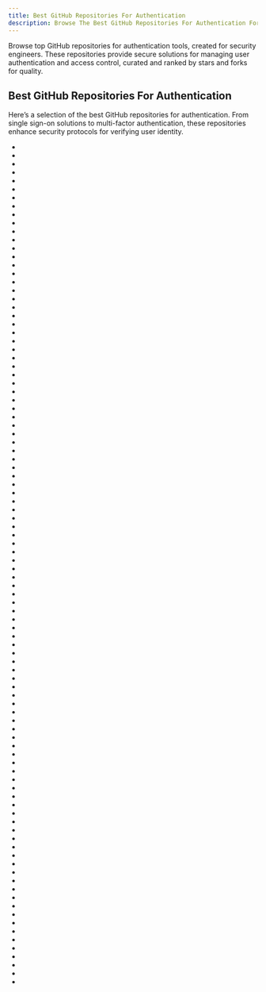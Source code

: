 ```yaml
---
title: Best GitHub Repositories For Authentication
description: Browse The Best GitHub Repositories For Authentication For Security Engineers. Our Repos List Are Curated Then Ranked By Stars And Forks.
---
```


Browse top GitHub repositories for authentication tools, created for security engineers. These repositories provide secure solutions for managing user authentication and access control, curated and ranked by stars and forks for quality.

## Best GitHub Repositories For Authentication

Here’s a selection of the best GitHub repositories for authentication. From single sign-on solutions to multi-factor authentication, these repositories enhance security protocols for verifying user identity.

- <Badge owner="pocketbase" repoName="pocketbase" stars="https://img.shields.io/github/stars/pocketbase/pocketbase?style=flat&logoSize=auto" forks="https://img.shields.io/github/forks/pocketbase/pocketbase?style=flat&logoSize=auto"/>
- <Badge owner="nextauthjs" repoName="next-auth" stars="https://img.shields.io/github/stars/nextauthjs/next-auth?style=flat&logoSize=auto" forks="https://img.shields.io/github/forks/nextauthjs/next-auth?style=flat&logoSize=auto"/>
- <Badge owner="heartcombo" repoName="devise" stars="https://img.shields.io/github/stars/heartcombo/devise?style=flat&logoSize=auto" forks="https://img.shields.io/github/forks/heartcombo/devise?style=flat&logoSize=auto"/>
- <Badge owner="jaredhanson" repoName="passport" stars="https://img.shields.io/github/stars/jaredhanson/passport?style=flat&logoSize=auto" forks="https://img.shields.io/github/forks/jaredhanson/passport?style=flat&logoSize=auto"/>
- <Badge owner="authelia" repoName="authelia" stars="https://img.shields.io/github/stars/authelia/authelia?style=flat&logoSize=auto" forks="https://img.shields.io/github/forks/authelia/authelia?style=flat&logoSize=auto"/>
- <Badge owner="casbin" repoName="casbin" stars="https://img.shields.io/github/stars/casbin/casbin?style=flat&logoSize=auto" forks="https://img.shields.io/github/forks/casbin/casbin?style=flat&logoSize=auto"/>
- <Badge owner="goauthentik" repoName="authentik" stars="https://img.shields.io/github/stars/goauthentik/authentik?style=flat&logoSize=auto" forks="https://img.shields.io/github/forks/goauthentik/authentik?style=flat&logoSize=auto"/>
- <Badge owner="supertokens" repoName="supertokens-core" stars="https://img.shields.io/github/stars/supertokens/supertokens-core?style=flat&logoSize=auto" forks="https://img.shields.io/github/forks/supertokens/supertokens-core?style=flat&logoSize=auto"/>
- <Badge owner="fail2ban" repoName="fail2ban" stars="https://img.shields.io/github/stars/fail2ban/fail2ban?style=flat&logoSize=auto" forks="https://img.shields.io/github/forks/fail2ban/fail2ban?style=flat&logoSize=auto"/>
- <Badge owner="googleapis" repoName="google-api-nodejs-client" stars="https://img.shields.io/github/stars/googleapis/google-api-nodejs-client?style=flat&logoSize=auto" forks="https://img.shields.io/github/forks/googleapis/google-api-nodejs-client?style=flat&logoSize=auto"/>
- <Badge owner="tymondesigns" repoName="jwt-auth" stars="https://img.shields.io/github/stars/tymondesigns/jwt-auth?style=flat&logoSize=auto" forks="https://img.shields.io/github/forks/tymondesigns/jwt-auth?style=flat&logoSize=auto"/>
- <Badge owner="borgbackup" repoName="borg" stars="https://img.shields.io/github/stars/borgbackup/borg?style=flat&logoSize=auto" forks="https://img.shields.io/github/forks/borgbackup/borg?style=flat&logoSize=auto"/>
- <Badge owner="mikeroyal" repoName="Self-Hosting-Guide" stars="https://img.shields.io/github/stars/mikeroyal/Self-Hosting-Guide?style=flat&logoSize=auto" forks="https://img.shields.io/github/forks/mikeroyal/Self-Hosting-Guide?style=flat&logoSize=auto"/>
- <Badge owner="apereo" repoName="cas" stars="https://img.shields.io/github/stars/apereo/cas?style=flat&logoSize=auto" forks="https://img.shields.io/github/forks/apereo/cas?style=flat&logoSize=auto"/>
- <Badge owner="kgretzky" repoName="evilginx2" stars="https://img.shields.io/github/stars/kgretzky/evilginx2?style=flat&logoSize=auto" forks="https://img.shields.io/github/forks/kgretzky/evilginx2?style=flat&logoSize=auto"/>
- <Badge owner="oauth2-proxy" repoName="oauth2-proxy" stars="https://img.shields.io/github/stars/oauth2-proxy/oauth2-proxy?style=flat&logoSize=auto" forks="https://img.shields.io/github/forks/oauth2-proxy/oauth2-proxy?style=flat&logoSize=auto"/>
- <Badge owner="pennersr" repoName="django-allauth" stars="https://img.shields.io/github/stars/pennersr/django-allauth?style=flat&logoSize=auto" forks="https://img.shields.io/github/forks/pennersr/django-allauth?style=flat&logoSize=auto"/>
- <Badge owner="lucia-auth" repoName="lucia" stars="https://img.shields.io/github/stars/lucia-auth/lucia?style=flat&logoSize=auto" forks="https://img.shields.io/github/forks/lucia-auth/lucia?style=flat&logoSize=auto"/>
- <Badge owner="zitadel" repoName="zitadel" stars="https://img.shields.io/github/stars/zitadel/zitadel?style=flat&logoSize=auto" forks="https://img.shields.io/github/forks/zitadel/zitadel?style=flat&logoSize=auto"/>
- <Badge owner="logto-io" repoName="logto" stars="https://img.shields.io/github/stars/logto-io/logto?style=flat&logoSize=auto" forks="https://img.shields.io/github/forks/logto-io/logto?style=flat&logoSize=auto"/>
- <Badge owner="wasp-lang" repoName="open-saas" stars="https://img.shields.io/github/stars/wasp-lang/open-saas?style=flat&logoSize=auto" forks="https://img.shields.io/github/forks/wasp-lang/open-saas?style=flat&logoSize=auto"/>
- <Badge owner="akveo" repoName="nebular" stars="https://img.shields.io/github/stars/akveo/nebular?style=flat&logoSize=auto" forks="https://img.shields.io/github/forks/akveo/nebular?style=flat&logoSize=auto"/>
- <Badge owner="omniauth" repoName="omniauth" stars="https://img.shields.io/github/stars/omniauth/omniauth?style=flat&logoSize=auto" forks="https://img.shields.io/github/forks/omniauth/omniauth?style=flat&logoSize=auto"/>
- <Badge owner="nhost" repoName="nhost" stars="https://img.shields.io/github/stars/nhost/nhost?style=flat&logoSize=auto" forks="https://img.shields.io/github/forks/nhost/nhost?style=flat&logoSize=auto"/>
- <Badge owner="sahat" repoName="satellizer" stars="https://img.shields.io/github/stars/sahat/satellizer?style=flat&logoSize=auto" forks="https://img.shields.io/github/forks/sahat/satellizer?style=flat&logoSize=auto"/>
- <Badge owner="teamhanko" repoName="hanko" stars="https://img.shields.io/github/stars/teamhanko/hanko?style=flat&logoSize=auto" forks="https://img.shields.io/github/forks/teamhanko/hanko?style=flat&logoSize=auto"/>
- <Badge owner="deepstreamIO" repoName="deepstream.io" stars="https://img.shields.io/github/stars/deepstreamIO/deepstream.io?style=flat&logoSize=auto" forks="https://img.shields.io/github/forks/deepstreamIO/deepstream.io?style=flat&logoSize=auto"/>
- <Badge owner="git-ecosystem" repoName="git-credential-manager" stars="https://img.shields.io/github/stars/git-ecosystem/git-credential-manager?style=flat&logoSize=auto" forks="https://img.shields.io/github/forks/git-ecosystem/git-credential-manager?style=flat&logoSize=auto"/>
- <Badge owner="grpc-ecosystem" repoName="go-grpc-middleware" stars="https://img.shields.io/github/stars/grpc-ecosystem/go-grpc-middleware?style=flat&logoSize=auto" forks="https://img.shields.io/github/forks/grpc-ecosystem/go-grpc-middleware?style=flat&logoSize=auto"/>
- <Badge owner="boltgolt" repoName="howdy" stars="https://img.shields.io/github/stars/boltgolt/howdy?style=flat&logoSize=auto" forks="https://img.shields.io/github/forks/boltgolt/howdy?style=flat&logoSize=auto"/>
- <Badge owner="firebase" repoName="firebase-ios-sdk" stars="https://img.shields.io/github/stars/firebase/firebase-ios-sdk?style=flat&logoSize=auto" forks="https://img.shields.io/github/forks/firebase/firebase-ios-sdk?style=flat&logoSize=auto"/>
- <Badge owner="markbates" repoName="goth" stars="https://img.shields.io/github/stars/markbates/goth?style=flat&logoSize=auto" forks="https://img.shields.io/github/forks/markbates/goth?style=flat&logoSize=auto"/>
- <Badge owner="devias-io" repoName="material-kit-react" stars="https://img.shields.io/github/stars/devias-io/material-kit-react?style=flat&logoSize=auto" forks="https://img.shields.io/github/forks/devias-io/material-kit-react?style=flat&logoSize=auto"/>
- <Badge owner="doorkeeper-gem" repoName="doorkeeper" stars="https://img.shields.io/github/stars/doorkeeper-gem/doorkeeper?style=flat&logoSize=auto" forks="https://img.shields.io/github/forks/doorkeeper-gem/doorkeeper?style=flat&logoSize=auto"/>
- <Badge owner="google" repoName="uuid" stars="https://img.shields.io/github/stars/google/uuid?style=flat&logoSize=auto" forks="https://img.shields.io/github/forks/google/uuid?style=flat&logoSize=auto"/>
- <Badge owner="google" repoName="google-authenticator" stars="https://img.shields.io/github/stars/google/google-authenticator?style=flat&logoSize=auto" forks="https://img.shields.io/github/forks/google/google-authenticator?style=flat&logoSize=auto"/>
- <Badge owner="bitly" repoName="oauth2_proxy" stars="https://img.shields.io/github/stars/bitly/oauth2_proxy?style=flat&logoSize=auto" forks="https://img.shields.io/github/forks/bitly/oauth2_proxy?style=flat&logoSize=auto"/>
- <Badge owner="dpgaspar" repoName="Flask-AppBuilder" stars="https://img.shields.io/github/stars/dpgaspar/Flask-AppBuilder?style=flat&logoSize=auto" forks="https://img.shields.io/github/forks/dpgaspar/Flask-AppBuilder?style=flat&logoSize=auto"/>
- <Badge owner="amitshekhariitbhu" repoName="go-backend-clean-architecture" stars="https://img.shields.io/github/stars/amitshekhariitbhu/go-backend-clean-architecture?style=flat&logoSize=auto" forks="https://img.shields.io/github/forks/amitshekhariitbhu/go-backend-clean-architecture?style=flat&logoSize=auto"/>
- <Badge owner="cookiecutter-flask" repoName="cookiecutter-flask" stars="https://img.shields.io/github/stars/cookiecutter-flask/cookiecutter-flask?style=flat&logoSize=auto" forks="https://img.shields.io/github/forks/cookiecutter-flask/cookiecutter-flask?style=flat&logoSize=auto"/>
- <Badge owner="SpiderLabs" repoName="Responder" stars="https://img.shields.io/github/stars/SpiderLabs/Responder?style=flat&logoSize=auto" forks="https://img.shields.io/github/forks/SpiderLabs/Responder?style=flat&logoSize=auto"/>
- <Badge owner="build-trust" repoName="ockam" stars="https://img.shields.io/github/stars/build-trust/ockam?style=flat&logoSize=auto" forks="https://img.shields.io/github/forks/build-trust/ockam?style=flat&logoSize=auto"/>
- <Badge owner="lldap" repoName="lldap" stars="https://img.shields.io/github/stars/lldap/lldap?style=flat&logoSize=auto" forks="https://img.shields.io/github/forks/lldap/lldap?style=flat&logoSize=auto"/>
- <Badge owner="binarylogic" repoName="authlogic" stars="https://img.shields.io/github/stars/binarylogic/authlogic?style=flat&logoSize=auto" forks="https://img.shields.io/github/forks/binarylogic/authlogic?style=flat&logoSize=auto"/>
- <Badge owner="peazip" repoName="PeaZip" stars="https://img.shields.io/github/stars/peazip/PeaZip?style=flat&logoSize=auto" forks="https://img.shields.io/github/forks/peazip/PeaZip?style=flat&logoSize=auto"/>
- <Badge owner="unkeyed" repoName="unkey" stars="https://img.shields.io/github/stars/unkeyed/unkey?style=flat&logoSize=auto" forks="https://img.shields.io/github/forks/unkeyed/unkey?style=flat&logoSize=auto"/>
- <Badge owner="simov" repoName="grant" stars="https://img.shields.io/github/stars/simov/grant?style=flat&logoSize=auto" forks="https://img.shields.io/github/forks/simov/grant?style=flat&logoSize=auto"/>
- <Badge owner="jazzband" repoName="djangorestframework-simplejwt" stars="https://img.shields.io/github/stars/jazzband/djangorestframework-simplejwt?style=flat&logoSize=auto" forks="https://img.shields.io/github/forks/jazzband/djangorestframework-simplejwt?style=flat&logoSize=auto"/>
- <Badge owner="bisguzar" repoName="twitter-scraper" stars="https://img.shields.io/github/stars/bisguzar/twitter-scraper?style=flat&logoSize=auto" forks="https://img.shields.io/github/forks/bisguzar/twitter-scraper?style=flat&logoSize=auto"/>
- <Badge owner="netlify" repoName="gotrue" stars="https://img.shields.io/github/stars/netlify/gotrue?style=flat&logoSize=auto" forks="https://img.shields.io/github/forks/netlify/gotrue?style=flat&logoSize=auto"/>
- <Badge owner="ixartz" repoName="SaaS-Boilerplate" stars="https://img.shields.io/github/stars/ixartz/SaaS-Boilerplate?style=flat&logoSize=auto" forks="https://img.shields.io/github/forks/ixartz/SaaS-Boilerplate?style=flat&logoSize=auto"/>
- <Badge owner="stack-auth" repoName="stack" stars="https://img.shields.io/github/stars/stack-auth/stack?style=flat&logoSize=auto" forks="https://img.shields.io/github/forks/stack-auth/stack?style=flat&logoSize=auto"/>
- <Badge owner="marmotedu" repoName="iam" stars="https://img.shields.io/github/stars/marmotedu/iam?style=flat&logoSize=auto" forks="https://img.shields.io/github/forks/marmotedu/iam?style=flat&logoSize=auto"/>
- <Badge owner="andOTP" repoName="andOTP" stars="https://img.shields.io/github/stars/andOTP/andOTP?style=flat&logoSize=auto" forks="https://img.shields.io/github/forks/andOTP/andOTP?style=flat&logoSize=auto"/>
- <Badge owner="thoughtbot" repoName="clearance" stars="https://img.shields.io/github/stars/thoughtbot/clearance?style=flat&logoSize=auto" forks="https://img.shields.io/github/forks/thoughtbot/clearance?style=flat&logoSize=auto"/>
- <Badge owner="nextauthjs" repoName="next-auth-example" stars="https://img.shields.io/github/stars/nextauthjs/next-auth-example?style=flat&logoSize=auto" forks="https://img.shields.io/github/forks/nextauthjs/next-auth-example?style=flat&logoSize=auto"/>
- <Badge owner="thephpleague" repoName="oauth2-client" stars="https://img.shields.io/github/stars/thephpleague/oauth2-client?style=flat&logoSize=auto" forks="https://img.shields.io/github/forks/thephpleague/oauth2-client?style=flat&logoSize=auto"/>
- <Badge owner="AzureAD" repoName="microsoft-authentication-library-for-js" stars="https://img.shields.io/github/stars/AzureAD/microsoft-authentication-library-for-js?style=flat&logoSize=auto" forks="https://img.shields.io/github/forks/AzureAD/microsoft-authentication-library-for-js?style=flat&logoSize=auto"/>
- <Badge owner="vvo" repoName="iron-session" stars="https://img.shields.io/github/stars/vvo/iron-session?style=flat&logoSize=auto" forks="https://img.shields.io/github/forks/vvo/iron-session?style=flat&logoSize=auto"/>
- <Badge owner="maxcountryman" repoName="flask-login" stars="https://img.shields.io/github/stars/maxcountryman/flask-login?style=flat&logoSize=auto" forks="https://img.shields.io/github/forks/maxcountryman/flask-login?style=flat&logoSize=auto"/>
- <Badge owner="lynndylanhurley" repoName="devise_token_auth" stars="https://img.shields.io/github/stars/lynndylanhurley/devise_token_auth?style=flat&logoSize=auto" forks="https://img.shields.io/github/forks/lynndylanhurley/devise_token_auth?style=flat&logoSize=auto"/>
- <Badge owner="azukaar" repoName="Cosmos-Server" stars="https://img.shields.io/github/stars/azukaar/Cosmos-Server?style=flat&logoSize=auto" forks="https://img.shields.io/github/forks/azukaar/Cosmos-Server?style=flat&logoSize=auto"/>
- <Badge owner="dcodeIO" repoName="bcrypt.js" stars="https://img.shields.io/github/stars/dcodeIO/bcrypt.js?style=flat&logoSize=auto" forks="https://img.shields.io/github/forks/dcodeIO/bcrypt.js?style=flat&logoSize=auto"/>
- <Badge owner="ueberauth" repoName="guardian" stars="https://img.shields.io/github/stars/ueberauth/guardian?style=flat&logoSize=auto" forks="https://img.shields.io/github/forks/ueberauth/guardian?style=flat&logoSize=auto"/>
- <Badge owner="2factorauth" repoName="twofactorauth" stars="https://img.shields.io/github/stars/2factorauth/twofactorauth?style=flat&logoSize=auto" forks="https://img.shields.io/github/forks/2factorauth/twofactorauth?style=flat&logoSize=auto"/>
- <Badge owner="Jessecar96" repoName="SteamDesktopAuthenticator" stars="https://img.shields.io/github/stars/Jessecar96/SteamDesktopAuthenticator?style=flat&logoSize=auto" forks="https://img.shields.io/github/forks/Jessecar96/SteamDesktopAuthenticator?style=flat&logoSize=auto"/>
- <Badge owner="Authenticator-Extension" repoName="Authenticator" stars="https://img.shields.io/github/stars/Authenticator-Extension/Authenticator?style=flat&logoSize=auto" forks="https://img.shields.io/github/forks/Authenticator-Extension/Authenticator?style=flat&logoSize=auto"/>
- <Badge owner="jdorfman" repoName="awesome-json-datasets" stars="https://img.shields.io/github/stars/jdorfman/awesome-json-datasets?style=flat&logoSize=auto" forks="https://img.shields.io/github/forks/jdorfman/awesome-json-datasets?style=flat&logoSize=auto"/>
- <Badge owner="ory" repoName="oathkeeper" stars="https://img.shields.io/github/stars/ory/oathkeeper?style=flat&logoSize=auto" forks="https://img.shields.io/github/forks/ory/oathkeeper?style=flat&logoSize=auto"/>
- <Badge owner="jpadilla" repoName="django-rest-framework-jwt" stars="https://img.shields.io/github/stars/jpadilla/django-rest-framework-jwt?style=flat&logoSize=auto" forks="https://img.shields.io/github/forks/jpadilla/django-rest-framework-jwt?style=flat&logoSize=auto"/>
- <Badge owner="buzzfeed" repoName="sso" stars="https://img.shields.io/github/stars/buzzfeed/sso?style=flat&logoSize=auto" forks="https://img.shields.io/github/forks/buzzfeed/sso?style=flat&logoSize=auto"/>
- <Badge owner="MugunthKumar" repoName="MKNetworkKit" stars="https://img.shields.io/github/stars/MugunthKumar/MKNetworkKit?style=flat&logoSize=auto" forks="https://img.shields.io/github/forks/MugunthKumar/MKNetworkKit?style=flat&logoSize=auto"/>
- <Badge owner="stratumauth" repoName="app" stars="https://img.shields.io/github/stars/stratumauth/app?style=flat&logoSize=auto" forks="https://img.shields.io/github/forks/stratumauth/app?style=flat&logoSize=auto"/>
- <Badge owner="hack4impact" repoName="flask-base" stars="https://img.shields.io/github/stars/hack4impact/flask-base?style=flat&logoSize=auto" forks="https://img.shields.io/github/forks/hack4impact/flask-base?style=flat&logoSize=auto"/>
- <Badge owner="szerhusenBC" repoName="jwt-spring-security-demo" stars="https://img.shields.io/github/stars/szerhusenBC/jwt-spring-security-demo?style=flat&logoSize=auto" forks="https://img.shields.io/github/forks/szerhusenBC/jwt-spring-security-demo?style=flat&logoSize=auto"/>
- <Badge owner="better-auth" repoName="better-auth" stars="https://img.shields.io/github/stars/better-auth/better-auth?style=flat&logoSize=auto" forks="https://img.shields.io/github/forks/better-auth/better-auth?style=flat&logoSize=auto"/>
- <Badge owner="jeremykenedy" repoName="laravel-auth" stars="https://img.shields.io/github/stars/jeremykenedy/laravel-auth?style=flat&logoSize=auto" forks="https://img.shields.io/github/forks/jeremykenedy/laravel-auth?style=flat&logoSize=auto"/>
- <Badge owner="facebookarchive" repoName="conceal" stars="https://img.shields.io/github/stars/facebookarchive/conceal?style=flat&logoSize=auto" forks="https://img.shields.io/github/forks/facebookarchive/conceal?style=flat&logoSize=auto"/>
- <Badge owner="kunalkapadia" repoName="express-mongoose-es6-rest-api" stars="https://img.shields.io/github/stars/kunalkapadia/express-mongoose-es6-rest-api?style=flat&logoSize=auto" forks="https://img.shields.io/github/forks/kunalkapadia/express-mongoose-es6-rest-api?style=flat&logoSize=auto"/>
- <Badge owner="vouch" repoName="vouch-proxy" stars="https://img.shields.io/github/stars/vouch/vouch-proxy?style=flat&logoSize=auto" forks="https://img.shields.io/github/forks/vouch/vouch-proxy?style=flat&logoSize=auto"/>
- <Badge owner="teesloane" repoName="Auth-Boss" stars="https://img.shields.io/github/stars/teesloane/Auth-Boss?style=flat&logoSize=auto" forks="https://img.shields.io/github/forks/teesloane/Auth-Boss?style=flat&logoSize=auto"/>
- <Badge owner="microsoft" repoName="Git-Credential-Manager-for-Windows" stars="https://img.shields.io/github/stars/microsoft/Git-Credential-Manager-for-Windows?style=flat&logoSize=auto" forks="https://img.shields.io/github/forks/microsoft/Git-Credential-Manager-for-Windows?style=flat&logoSize=auto"/>
- <Badge owner="vuesion" repoName="vuesion" stars="https://img.shields.io/github/stars/vuesion/vuesion?style=flat&logoSize=auto" forks="https://img.shields.io/github/forks/vuesion/vuesion?style=flat&logoSize=auto"/>
- <Badge owner="laravel" repoName="breeze" stars="https://img.shields.io/github/stars/laravel/breeze?style=flat&logoSize=auto" forks="https://img.shields.io/github/forks/laravel/breeze?style=flat&logoSize=auto"/>
- <Badge owner="aws-amplify" repoName="amplify-cli" stars="https://img.shields.io/github/stars/aws-amplify/amplify-cli?style=flat&logoSize=auto" forks="https://img.shields.io/github/forks/aws-amplify/amplify-cli?style=flat&logoSize=auto"/>
- <Badge owner="oauthlib" repoName="oauthlib" stars="https://img.shields.io/github/stars/oauthlib/oauthlib?style=flat&logoSize=auto" forks="https://img.shields.io/github/forks/oauthlib/oauthlib?style=flat&logoSize=auto"/>
- <Badge owner="davidfowl" repoName="TodoApi" stars="https://img.shields.io/github/stars/davidfowl/TodoApi?style=flat&logoSize=auto" forks="https://img.shields.io/github/forks/davidfowl/TodoApi?style=flat&logoSize=auto"/>
- <Badge owner="laravel" repoName="sanctum" stars="https://img.shields.io/github/stars/laravel/sanctum?style=flat&logoSize=auto" forks="https://img.shields.io/github/forks/laravel/sanctum?style=flat&logoSize=auto"/>
- <Badge owner="jaredhanson" repoName="passport-local" stars="https://img.shields.io/github/stars/jaredhanson/passport-local?style=flat&logoSize=auto" forks="https://img.shields.io/github/forks/jaredhanson/passport-local?style=flat&logoSize=auto"/>
- <Badge owner="kanidm" repoName="kanidm" stars="https://img.shields.io/github/stars/kanidm/kanidm?style=flat&logoSize=auto" forks="https://img.shields.io/github/forks/kanidm/kanidm?style=flat&logoSize=auto"/>
- <Badge owner="speakeasyjs" repoName="speakeasy" stars="https://img.shields.io/github/stars/speakeasyjs/speakeasy?style=flat&logoSize=auto" forks="https://img.shields.io/github/forks/speakeasyjs/speakeasy?style=flat&logoSize=auto"/>
- <Badge owner="omab" repoName="django-social-auth" stars="https://img.shields.io/github/stars/omab/django-social-auth?style=flat&logoSize=auto" forks="https://img.shields.io/github/forks/omab/django-social-auth?style=flat&logoSize=auto"/>
- <Badge owner="juicycleff" repoName="ultimate-backend" stars="https://img.shields.io/github/stars/juicycleff/ultimate-backend?style=flat&logoSize=auto" forks="https://img.shields.io/github/forks/juicycleff/ultimate-backend?style=flat&logoSize=auto"/>
- <Badge owner="Swizec" repoName="useAuth" stars="https://img.shields.io/github/stars/Swizec/useAuth?style=flat&logoSize=auto" forks="https://img.shields.io/github/forks/Swizec/useAuth?style=flat&logoSize=auto"/>
- <Badge owner="Blackjacx" repoName="WWDC" stars="https://img.shields.io/github/stars/Blackjacx/WWDC?style=flat&logoSize=auto" forks="https://img.shields.io/github/forks/Blackjacx/WWDC?style=flat&logoSize=auto"/>
- <Badge owner="TencentCloud" repoName="TIMSDK" stars="https://img.shields.io/github/stars/TencentCloud/TIMSDK?style=flat&logoSize=auto" forks="https://img.shields.io/github/forks/TencentCloud/TIMSDK?style=flat&logoSize=auto"/>
- <Badge owner="sunscrapers" repoName="djoser" stars="https://img.shields.io/github/stars/sunscrapers/djoser?style=flat&logoSize=auto" forks="https://img.shields.io/github/forks/sunscrapers/djoser?style=flat&logoSize=auto"/>
- <Badge owner="lexik" repoName="LexikJWTAuthenticationBundle" stars="https://img.shields.io/github/stars/lexik/LexikJWTAuthenticationBundle?style=flat&logoSize=auto" forks="https://img.shields.io/github/forks/lexik/LexikJWTAuthenticationBundle?style=flat&logoSize=auto"/>
- <Badge owner="wardencommunity" repoName="warden" stars="https://img.shields.io/github/stars/wardencommunity/warden?style=flat&logoSize=auto" forks="https://img.shields.io/github/forks/wardencommunity/warden?style=flat&logoSize=auto"/>
- <Badge owner="sekey" repoName="sekey" stars="https://img.shields.io/github/stars/sekey/sekey?style=flat&logoSize=auto" forks="https://img.shields.io/github/forks/sekey/sekey?style=flat&logoSize=auto"/>